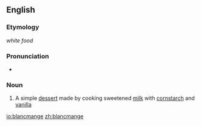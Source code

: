 ==English==

===Etymology===
{{F.}} ''white food''

===Pronunciation===
* {{IPA|/ˈblə.mɒndʒ/}} {{a|UK}}

{{rfp|US pronunciation needed}}

===Noun===
{{en-noun}}

# A simple [[dessert]] made by cooking sweetened [[milk]] with [[cornstarch]] and [[vanilla]]

[[io:blancmange]]
[[zh:blancmange]]